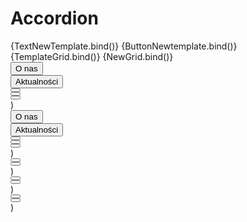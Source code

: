 
<Meta title="Components/Accordion" component={Accordion} />

# Accordion

<Canvas>
  <Story
    name="Overview - white with button"
    args={{
      color: "white",
      activeColor: "primary",
      text: "Fundacja",
    }}
  >
    {TextNewTemplate.bind()}
  </Story>
</Canvas>

<Canvas>
  <Story
    name="Overview - black with button"
    args={{
      text: "Fundacja",
      color: "black",
      activeColor: "neutrals",
    }}
  >
    {ButtonNewtemplate.bind()}
  </Story>
</Canvas>

<Canvas>
  <Story
    name="Overview - white with links"
    args={{
      text: "Fundacja",
      color: "white",
      activeColor: "primary",
    }}
  >
    {TemplateGrid.bind()}
  </Story>
</Canvas>

<Canvas>
  <Story
    name="Overview - black with links"
    args={{
      text: "Fundacja",
      text: "Fundacja",
      color: "black",
      activeColor: "neutrals",
    }}
  >
    {NewGrid.bind()}
  </Story>
</Canvas>

<ArgsTable />

  <div style={{}}>
    <Accordion {...args}>
      <Div gap={8}>
        <Div>
          <Button color="black" variant="text" text="O nas" size="small">
            O nas
          </Button>
        </Div>
        <Div>
          <Button color="black" variant="text" text="Aktualności" size="small">
            Aktualności
          </Button>
        </Div>
        <Div>
          <Button
            color="black"
            variant="text"
            text="Opinie"
            size="small"
          ></Button>
        </Div>
        <Div>
          <Button
            variant="text"
            color="black"
            text="Partnerzy i Przyjaciele"
            size="small"
          ></Button>
        </Div>
        <Div>
          <Button
            text="Umowa"
            variant="text"
            color="black"
            size="small"
          ></Button>
        </Div>
      </Div>
    </Accordion>
  </div>
)

  <div style={{}}>
    <Accordion {...args}>
      <Div gap={8}>
        <Div>
          <Button variant="text" color="white" text="O nas" size="small">
            O nas
          </Button>
        </Div>
        <Div>
          <Button variant="text" color="white" text="Aktualności" size="small">
            Aktualności
          </Button>
        </Div>
        <Div>
          <Button
            variant="text"
            text="Opinie"
            color="white"
            size="small"
          ></Button>
        </Div>
        <Div>
          <Button
            variant="text"
            color="white"
            text="Partnerzy i Przyjaciele"
            size="small"
          ></Button>
        </Div>
        <Div>
          <Button
            variant="text"
            color="white"
            text="Umowa"
            size="small"
          ></Button>
        </Div>
      </Div>
    </Accordion>
  </div>
)

  <div style={{}}>
    <Accordion {...args}>
      <Div>
        <Button
          variant="black"
          text="Tu wpisz odpowiedź na pytanie"
          size="small"
        ></Button>
      </Div>
      <Div>
        <Button variant="gray" text="Button" size="small"></Button>
      </Div>
    </Accordion>
  </div>
)

  <div style={{}}>
    <Accordion {...args}>
      <Div>
        <Button
          color="black"
          text="Tu wpisz odpowiedź na pytanie"
          size="small"
          variant="text"
        ></Button>
      </Div>
      <Div>
        <Button
          text="Button"
          variant="text"
          color="primary"
          size="small"
          iconEnd="arrowRight"
        ></Button>
      </Div>
    </Accordion>
  </div>
)

  <div style={{}}>
    <Accordion {...args}>
      <Div>
        <Button
          color="white"
          text="Tu wpisz odpowiedź na pytanie"
          size="small"
          variant="text"
        ></Button>
      </Div>
      <Div>
        <Button
          text="Button"
          variant="text"
          color="primary"
          size="small"
          iconEnd="arrowRight"
        ></Button>
      </Div>
    </Accordion>
  </div>
)
